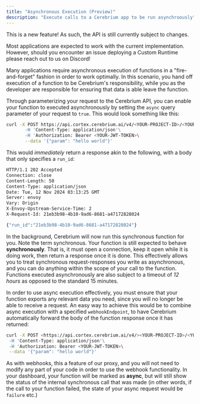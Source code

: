 ```yaml
---
title: "Asynchronous Execution (Preview)"
description: "Execute calls to a Cerebrium app to be run asynchroously"
---
```


<Note>
This is a new feature! As such, the API is still currently subject to changes.

Most applications are expected to work with the current implementation.
However, should you encounter an issue deploying a Custom Runtime please
reach out to us on Discord!

</Note>

Many applications require asynchronous execution of functions in a "fire-and-forget" fashion
in order to work optimally. In this scenario, you hand off execution of a function to be Cerebrium's
responsibility, while you as the developer are responsible for ensuring that data is able leave the function.

Through parameterizing your request to the Cerebrium API, you can enable your function to executed asynchronously
by setting the `async` query parameter of your request to `true`. This would look something like this:

```bash
curl -X POST https://api.cortex.cerebrium.ai/v4/<YOUR-PROJECT-ID>/<YOUR-APP>/run?async=true'\
       -H 'Content-Type: application/json'\
       -H 'Authorization: Bearer <YOUR-JWT-TOKEN>\
       --data '{"param": "hello world"}'
```

This would _immediately_ return a response akin to the following, with a body that only specifies a `run_id`:

```bash
HTTP/1.1 202 Accepted
Connection: close
Content-Length: 50
Content-Type: application/json
Date: Tue, 12 Nov 2024 03:13:25 GMT
Server: envoy
Vary: Origin
X-Envoy-Upstream-Service-Time: 2
X-Request-Id: 21eb3b98-4b10-9ad6-8681-a47172828024

{"run_id":"21eb3b98-4b10-9ad6-8681-a47172828024"}
```

In the background, Cerebrium will now run this synchronous function for you. Note the term synchronous.
Your function is still expected to behave **synchronously**. That is, it must open a connection, keep
it open while it is doing work, then return a response once it is done. This effectively allows you
to treat synchronous request-responses you write as asynchronous, and you can do anything within the scope
of your call to the function. Functions executed asynchronously are also subject to a timeout of _12 hours_
as opposed to the standard 15 minutes.

In order to use async execution effectively, you must ensure that your function exports any relevant data you
need, since you will no longer be able to receive a request. An easy way to achieve this would be to combine
async execution with a specified `webhookEndpoint`, to have Cerebrium automatically forward the body of
the function response once it has returned:

```bash
curl -X POST <https://api.cortex.cerebrium.ai/v4/><YOUR-PROJECT-ID>/<YOUR-APP>/run?async=true&webhookEndpoint=https%3A%2F%2Fwebhook.site%2F'\
 -H 'Content-Type: application/json'\
 -H 'Authorization: Bearer <YOUR-JWT-TOKEN>\
 --data '{"param": "hello world"}'
```

As with webhooks, this a feature of our proxy, and you will not need to modify any part of your code in order to use the webhook
functionality. In your dashboard, your function will be marked as **async**, but will still show the status of the internal synchronous call
that was made (in other words, if the call to your function failed, the state of your async request would be `failure` etc.)
